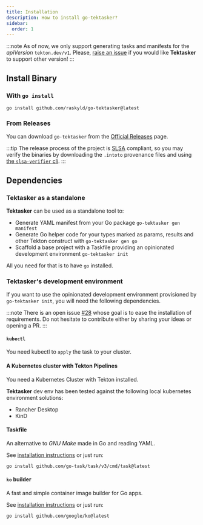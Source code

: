 ```yaml
---
title: Installation
description: How to install go-tektasker?
sidebar:
  order: 1
---
```



:::note
As of now, we only support generating tasks and manifests for
the *apiVersion* `tekton.dev/v1`. Please, [raise an issue][gh-issues] if you
would like **Tektasker** to support other version!
:::

[gh-issues]: https://github.com/raskyld/go-tektasker/issues/new/choose

## Install Binary

### With `go install`

```shell
go install github.com/raskyld/go-tektasker@latest
```

### From Releases

You can download `go-tektasker` from the [Official Releases][releases] page.

:::tip
The release process of the project is [SLSA][slsa] compliant, so you may verify the binaries
by downloading the `.intoto` provenance files and using [the `slsa-verifier` cli][slsa-verifier].
:::

[releases]: https://github.com/raskyld/go-tektasker/releases
[slsa]: https://slsa.dev
[slsa-verifier]: https://github.com/slsa-framework/slsa-verifier

## Dependencies

### Tektasker as a standalone

**Tektasker** can be used as a standalone tool to:
- Generate YAML manifest from your Go package `go-tektasker gen manifest`
- Generate Go helper code for your types marked as params, results and other Tekton construct
  with `go-tektasker gen go`
- Scaffold a base project with a Taskfile providing an opinionated development environment `go-tektasker init`

All you need for that is to have `go` installed.

### Tektasker's development environment

If you want to use the opinionated development environment provisioned by `go-tektasker init`, you will need
the following dependencies.

:::note
There is an open issue [#28](https://github.com/raskyld/go-tektasker/issues/28) whose goal is
to ease the installation of requirements. Do not hesitate to contribute either by sharing
your ideas or opening a PR.
:::

#### `kubectl`

You need kubectl to `apply` the task to your cluster.

#### A Kubernetes cluster with Tekton Pipelines

You need a Kubernetes Cluster with Tekton installed.

**Tektasker** dev env has been tested against the following local kubernetes environment solutions:
- Rancher Desktop
- KinD

<LinkCard
    title="Development Environment"
    href="/general/dev-env/"
    description="See this page to learn more about the different possible setup"
/>

#### Taskfile

An alternative to *GNU Make* made in Go and reading YAML.

See [installation instructions][taskfile-install] or just run:

```shell
go install github.com/go-task/task/v3/cmd/task@latest
```

[taskfile-install]: https://taskfile.dev/installation/

#### `ko` builder

A fast and simple container image builder for Go apps.

See [installation instructions][ko-install] or just run:

```shell
go install github.com/google/ko@latest
```

[ko-install]: https://ko.build/install/
